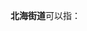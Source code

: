 '''北海街道'''可以指：
{{PRC admin/disambig|21/01/04/010/000|21/02/12/013/000|33/06/02/004/000|41/90/01/003/000}}
{{disambig|cat=四字乡级行政区划消歧义}}